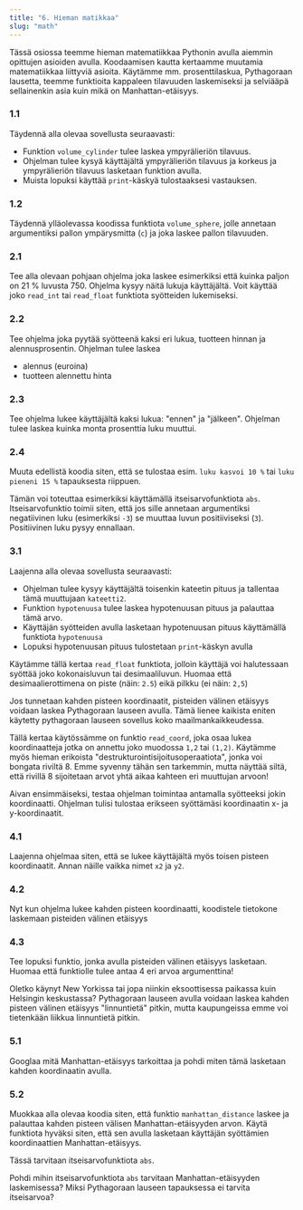 ```yaml
---
title: "6. Hieman matikkaa"
slug: "math"
---
```


Tässä osiossa teemme hieman matematiikkaa Pythonin avulla aiemmin opittujen asioiden avulla. Koodaamisen kautta kertaamme muutamia matematiikkaa liittyviä asioita. Käytämme
mm. prosenttilaskua, Pythagoraan lausetta, teemme funktioita kappaleen tilavuuden laskemiseksi ja selviääpä sellainenkin asia kuin mikä on Manhattan-etäisyys.

<Segment title="1. Ympyrälieriön ja pallon tilavuus">

### 1.1
Täydennä alla olevaa sovellusta seuraavasti:

* Funktion `volume_cylinder` tulee laskea ympyrälieriön tilavuus.
* Ohjelman tulee kysyä käyttäjältä ympyrälieriön tilavuus ja korkeus ja ympyrälieriön tilavuus lasketaan funktion avulla.
* Muista lopuksi käyttää `print`-käskyä tulostaaksesi vastauksen.

<Trinket id="80ec6b493b" height="350"/>


### 1.2
Täydennä ylläolevassa koodissa funktiota `volume_sphere`, jolle annetaan argumentiksi pallon ympärysmitta (`c`) ja joka laskee pallon tilavuuden.

</Segment>

<Segment title="2. Prosenttilaskua">

### 2.1
Tee alla olevaan pohjaan ohjelma joka laskee esimerkiksi että kuinka paljon on 21 % luvusta 750. Ohjelma kysyy näitä lukuja käyttäjältä. Voit käyttää joko `read_int` tai `read_float` funktiota syötteiden lukemiseksi.

### 2.2
Tee ohjelma joka pyytää syötteenä kaksi eri lukua, tuotteen hinnan ja alennusprosentin. Ohjelman tulee laskea

* alennus (euroina)
* tuotteen alennettu hinta


<Trinket id="97e8e92056" height="350"/>

### 2.3
Tee ohjelma lukee käyttäjältä kaksi lukua: "ennen" ja "jälkeen". Ohjelman tulee laskea kuinka monta prosenttia luku muuttui.

### 2.4
Muuta edellistä koodia siten, että se tulostaa esim. `luku kasvoi 10 %` tai `luku pieneni 15 %` tapauksesta riippuen.

<Obs>

Tämän voi toteuttaa esimerkiksi käyttämällä itseisarvofunktiota `abs`. Itseisarvofunktio toimii siten, että jos sille annetaan argumentiksi negatiivinen luku (esimerkiksi `-3`) se
muuttaa luvun positiiviseksi (`3`). Positiivinen luku pysyy ennallaan.

</Obs>
</Segment>

<Segment title="3. Pythagoraan lause">

### 3.1

Laajenna alla olevaa sovellusta seuraavasti:


* Ohjelman tulee kysyy käyttäjältä toisenkin kateetin pituus ja tallentaa tämä muuttujaan `kateetti2`.
* Funktion `hypotenuusa` tulee laskea hypotenuusan pituus ja palauttaa tämä arvo.
* Käyttäjän syötteiden avulla lasketaan hypotenuusan pituus käyttämällä funktiota `hypotenuusa`
* Lopuksi hypotenuusan pituus tulostetaan `print`-käskyn avulla 

<Obs>

Käytämme tällä kertaa `read_float` funktiota, jolloin käyttäjä voi halutessaan syöttää joko kokonaisluvun tai desimaaliluvun. Huomaa että
desimaalierottimena on piste (näin: `2.5`) eikä pilkku (ei näin: `2,5`)

</Obs>

<Trinket id="f78f142beb" height="400"/>
</Segment>

<Segment title="4. Kahden pisteen välinen etäisyys">
Jos tunnetaan kahden pisteen koordinaatit, pisteiden välinen etäisyys voidaan laskea Pythagoraan lauseen avulla. Tämä lienee kaikista eniten käytetty
pythagoraan lauseen sovellus koko maailmankaikkeudessa.

<Obs>

Tällä kertaa käytössämme on funktio `read_coord`, joka osaa lukea koordinaatteja jotka on annettu joko muodossa `1,2` tai `(1,2)`. Käytämme
myös hieman erikoista "destrukturointisijoitusoperaatiota", jonka voi bongata riviltä 8. Emme syvenny tähän sen tarkemmin, mutta näyttää siltä, että
rivillä 8 sijoitetaan arvot yhtä aikaa kahteen eri muuttujan arvoon!

</Obs>

Aivan ensimmäiseksi, testaa ohjelman toimintaa antamalla syötteeksi jokin koordinaatti. Ohjelman tulisi tulostaa erikseen syöttämäsi koordinaatin x- ja y-koordinaatit.
<Trinket id="40bf843ca7" height="400"/>

### 4.1
Laajenna ohjelmaa siten, että se lukee käyttäjältä myös toisen pisteen koordinaatit. Annan näille vaikka nimet `x2` ja `y2`.

### 4.2
Nyt kun ohjelma lukee kahden pisteen koordinaatti, koodistele tietokone laskemaan pisteiden välinen etäisyys

### 4.3
Tee lopuksi funktio, jonka avulla pisteiden välinen etäisyys lasketaan. Huomaa että funktiolle tulee antaa 4 eri arvoa argumenttina!
</Segment>

<Segment title="5. Manhattan-etäisyys">

Oletko käynyt New Yorkissa tai jopa niinkin eksoottisessa paikassa kuin Helsingin keskustassa? Pythagoraan lauseen avulla voidaan laskea kahden pisteen välinen etäisyys
"linnuntietä" pitkin, mutta kaupungeissa emme voi tietenkään liikkua linnuntietä pitkin.

### 5.1
Googlaa mitä Manhattan-etäisyys tarkoittaa ja pohdi miten tämä lasketaan kahden koordinaatin avulla.

### 5.2
Muokkaa alla olevaa koodia siten, että funktio `manhattan_distance` laskee ja palauttaa kahden pisteen välisen Manhattan-etäisyyden arvon. Käytä funktiota
hyväksi siten, että sen avulla lasketaan käyttäjän syöttämien koordinaattien Manhattan-etäisyys.

Tässä tarvitaan itseisarvofunktiota `abs`.

<Obs>

Pohdi mihin itseisarvofunktiota `abs` tarvitaan Manhattan-etäisyyden laskemisessa? Miksi Pythagoraan lauseen tapauksessa ei tarvita itseisarvoa?

</Obs>

<Trinket id="640b2f64a1" height="400"/>
</Segment>

